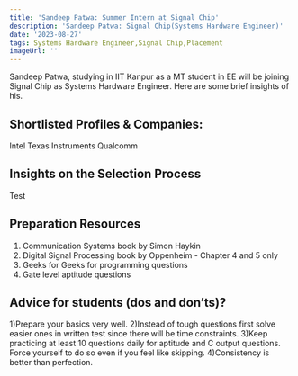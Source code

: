 ```yaml
---
title: 'Sandeep Patwa: Summer Intern at Signal Chip'
description: 'Sandeep Patwa: Signal Chip(Systems Hardware Engineer)'
date: '2023-08-27'
tags: Systems Hardware Engineer,Signal Chip,Placement
imageUrl: ''
---
```


Sandeep Patwa, studying in IIT Kanpur as a MT student in EE will be joining Signal Chip as Systems Hardware Engineer. Here are some brief insights of his.

## Shortlisted Profiles & Companies:
Intel
Texas Instruments
Qualcomm

## Insights on the Selection Process
Test

##  Preparation Resources
1. Communication Systems book by Simon Haykin
2. Digital Signal Processing book by Oppenheim - Chapter 4 and 5 only
3. Geeks for Geeks for programming questions
4. Gate level aptitude questions

## Advice for students (dos and don’ts)? 
1)Prepare your basics very well.
2)Instead of tough questions first solve easier ones in written test since there will be time
constraints.
3)Keep practicing at least 10 questions daily for aptitude and C output questions. Force
yourself to do so even if you feel like skipping.
4)Consistency is better than perfection.

